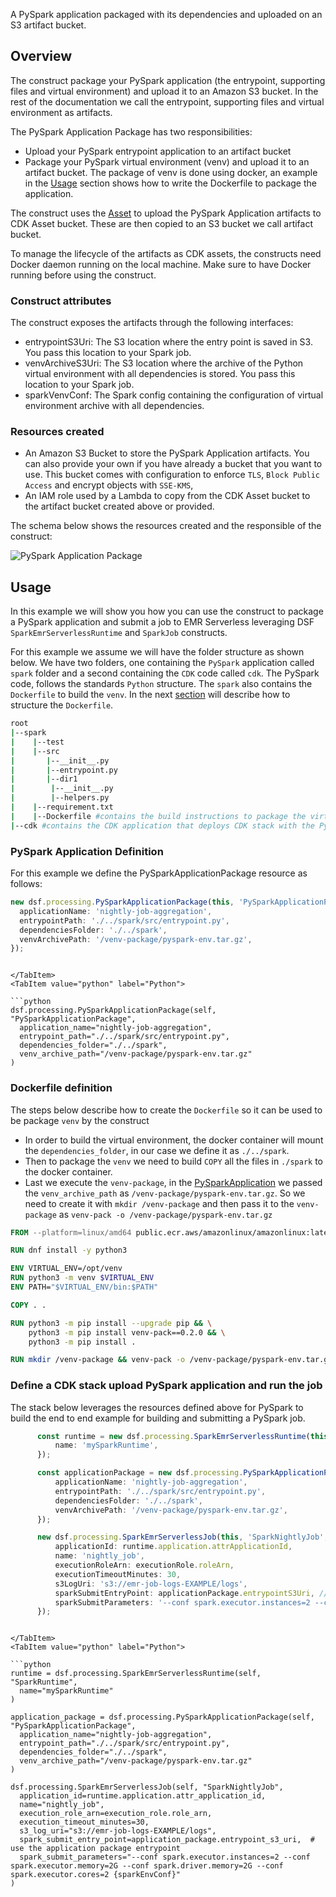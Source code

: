 [//]: # (This file is generated, do not modify directly, update the README.md in framework/src/processing)

A PySpark application packaged with its dependencies and uploaded on an S3 artifact bucket.

## Overview

The construct package your PySpark application (the entrypoint, supporting files and virtual environment)
and upload it to an Amazon S3 bucket. In the rest of the documentation we call the entrypoint,
supporting files and virtual environment as artifacts.

The PySpark Application Package has two responsibilities:

* Upload your PySpark entrypoint application to an artifact bucket
* Package your PySpark virtual environment (venv) and upload it to an artifact bucket. The package of venv is done using docker,
  an example in the [Usage](#usage) section shows how to write the Dockerfile to package the application.

The construct uses the [Asset](https://docs.aws.amazon.com/cdk/api/v2/docs/aws-cdk-lib.aws_s3_assets.Asset.html)
to upload the PySpark Application artifacts to CDK Asset bucket. These are then copied to an S3 bucket we call artifact bucket.

To manage the lifecycle of the artifacts as CDK assets, the constructs need Docker daemon running on the local machine.
Make sure to have Docker running before using the construct.

### Construct attributes

The construct exposes the artifacts through the following interfaces:

* entrypointS3Uri: The S3 location where the entry point is saved in S3. You pass this location to your Spark job.
* venvArchiveS3Uri: The S3 location where the archive of the Python virtual environment with all dependencies is stored. You pass this location to your Spark job.
* sparkVenvConf: The Spark config containing the configuration of virtual environment archive with all dependencies.

### Resources created
* An Amazon S3 Bucket to store the PySpark Application artifacts. You can also provide your own if you have already a bucket that you want to use. This bucket comes with configuration to enforce `TLS`, `Block Public Access` and encrypt objects with `SSE-KMS`,
* An IAM role used by a Lambda to copy from the CDK Asset bucket to the artifact bucket created above or provided.

The schema below shows the resources created and the responsible of the construct:

![PySpark Application Package](../../../../static/img/adsf-pyspark-application-package.png)

## Usage

In this example we will show you how you can use the construct to package a PySpark application
and submit a job to EMR Serverless leveraging DSF `SparkEmrServerlessRuntime` and `SparkJob` constructs.

For this example we assume we will have the folder structure as shown below. We have two folders, one containing
the `PySpark` application called `spark` folder and a second containing the `CDK` code called `cdk`.
The PySpark code, follows the standards `Python` structure. The `spark` also contains the `Dockerfile` to build the `venv`.
In the next [section](#dockerfile-definition) will describe how to structure the `Dockerfile`.

```bash
root
|--spark
|    |--test
|    |--src
|       |--__init__.py
|       |--entrypoint.py
|       |--dir1
|        |--__init__.py
|        |--helpers.py
|    |--requirement.txt
|    |--Dockerfile #contains the build instructions to package the virtual environment for PySpark
|--cdk #contains the CDK application that deploys CDK stack with the PySparkApplicationPackage
```
### PySpark Application Definition

For this example we define the PySparkApplicationPackage resource as follows:

<Tabs>
  <TabItem value="typescript" label="TypeScript" default>

  ```typescript
new dsf.processing.PySparkApplicationPackage(this, 'PySparkApplicationPackage', {
    applicationName: 'nightly-job-aggregation',
    entrypointPath: './../spark/src/entrypoint.py',
    dependenciesFolder: './../spark',
    venvArchivePath: '/venv-package/pyspark-env.tar.gz',
});
  ```
  
  ```mdx-code-block
  
  </TabItem>
  <TabItem value="python" label="Python">

  ```python
dsf.processing.PySparkApplicationPackage(self, "PySparkApplicationPackage",
    application_name="nightly-job-aggregation",
    entrypoint_path="./../spark/src/entrypoint.py",
    dependencies_folder="./../spark",
    venv_archive_path="/venv-package/pyspark-env.tar.gz"
)
  ```

  </TabItem>
</Tabs>

### Dockerfile definition

The steps below describe how to create the `Dockerfile` so it can be used to be package `venv` by the construct

* In order to build the virtual environment, the docker container will mount the `dependencies_folder`, in our case we define it as `./../spark`.
* Then to package the `venv` we need to build `COPY` all the files in `./spark` to the docker container.
* Last we execute the `venv-package`, in the [PySparkApplication](#pyspark-application-definition) we passed the `venv_archive_path` as `/venv-package/pyspark-env.tar.gz`.
  So we need to create it with `mkdir /venv-package` and then pass it to the `venv-package` as `venv-pack -o /venv-package/pyspark-env.tar.gz`

```Dockerfile
FROM --platform=linux/amd64 public.ecr.aws/amazonlinux/amazonlinux:latest AS base

RUN dnf install -y python3

ENV VIRTUAL_ENV=/opt/venv
RUN python3 -m venv $VIRTUAL_ENV
ENV PATH="$VIRTUAL_ENV/bin:$PATH"

COPY . .

RUN python3 -m pip install --upgrade pip && \
    python3 -m pip install venv-pack==0.2.0 && \
    python3 -m pip install .

RUN mkdir /venv-package && venv-pack -o /venv-package/pyspark-env.tar.gz && chmod ugo+r /venv-package/pyspark-env.tar.gz
```

### Define a CDK stack upload PySpark application and run the job

The stack below leverages the resources defined above for PySpark to build the end to end example for building and submitting a PySpark job.

<Tabs>
  <TabItem value="typescript" label="TypeScript" default>

  ```typescript
        const runtime = new dsf.processing.SparkEmrServerlessRuntime(this, 'SparkRuntime', {
            name: 'mySparkRuntime',
        });

        const applicationPackage = new dsf.processing.PySparkApplicationPackage(this, 'PySparkApplicationPackage', {
            applicationName: 'nightly-job-aggregation',
            entrypointPath: './../spark/src/entrypoint.py',
            dependenciesFolder: './../spark',
            venvArchivePath: '/venv-package/pyspark-env.tar.gz',
        });

        new dsf.processing.SparkEmrServerlessJob(this, 'SparkNightlyJob', {
            applicationId: runtime.application.attrApplicationId,
            name: 'nightly_job',
            executionRoleArn: executionRole.roleArn,
            executionTimeoutMinutes: 30,
            s3LogUri: 's3://emr-job-logs-EXAMPLE/logs',
            sparkSubmitEntryPoint: applicationPackage.entrypointS3Uri, // use the application package entrypoint
            sparkSubmitParameters: '--conf spark.executor.instances=2 --conf spark.executor.memory=2G --conf spark.driver.memory=2G --conf spark.executor.cores=2 {sparkEnvConf}',
        });
  ```
  
  ```mdx-code-block
  
  </TabItem>
  <TabItem value="python" label="Python">

  ```python
runtime = dsf.processing.SparkEmrServerlessRuntime(self, "SparkRuntime",
    name="mySparkRuntime"
)

application_package = dsf.processing.PySparkApplicationPackage(self, "PySparkApplicationPackage",
    application_name="nightly-job-aggregation",
    entrypoint_path="./../spark/src/entrypoint.py",
    dependencies_folder="./../spark",
    venv_archive_path="/venv-package/pyspark-env.tar.gz"
)

dsf.processing.SparkEmrServerlessJob(self, "SparkNightlyJob",
    application_id=runtime.application.attr_application_id,
    name="nightly_job",
    execution_role_arn=execution_role.role_arn,
    execution_timeout_minutes=30,
    s3_log_uri="s3://emr-job-logs-EXAMPLE/logs",
    spark_submit_entry_point=application_package.entrypoint_s3_uri,  # use the application package entrypoint
    spark_submit_parameters="--conf spark.executor.instances=2 --conf spark.executor.memory=2G --conf spark.driver.memory=2G --conf spark.executor.cores=2 {sparkEnvConf}"
)
  ```

  </TabItem>
</Tabs>




